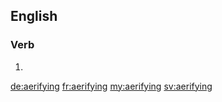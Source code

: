 ==English==

===Verb===
{{head|en}}

# {{present participle of|aerify|lang=en}}

[[de:aerifying]]
[[fr:aerifying]]
[[my:aerifying]]
[[sv:aerifying]]